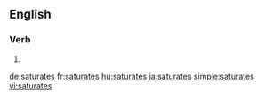 {{also|saturâtes}}
==English==

===Verb===
{{head|en|verb form}}

# {{en-third-person singular of|saturate}}

[[de:saturates]]
[[fr:saturates]]
[[hu:saturates]]
[[ja:saturates]]
[[simple:saturates]]
[[vi:saturates]]